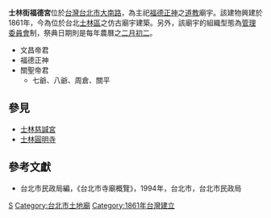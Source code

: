 '''士林街福德宮'''位於[[台灣|台灣]][[台北市|台北市]][[大南路|大南路]]，為主祀[[福德正神|福德正神]]之[[道教|道教]]廟宇。該建物興建於1861年，今為位於台北[[士林區|士林區]]之仿古廟宇建築。另外，該廟宇的組織型態為[[管理委員會|管理委員會]]制，祭典日期則是每年農曆之[[二月初二|二月初二]]。
*文昌帝君
*福德正神
*關聖帝君
**七爺、八爺、周倉、關平
==參見==
*[[士林慈諴宮|士林慈諴宮]]
*[[士林圓明寺|士林圓明寺]]

==參考文獻==
*台北市民政局編，《台北市寺廟概覽》，1994年，台北市，台北市民政局

[[Category:士林區廟宇|S]]
[[Category:台北市土地廟|Category:台北市土地廟]]
[[Category:1861年台灣建立|Category:1861年台灣建立]]